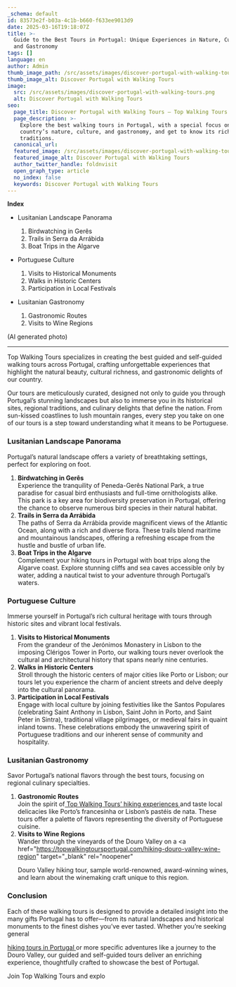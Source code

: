 ```yaml
---
_schema: default
id: 83573e2f-b03a-4c1b-b660-f633ee9013d9
date: 2025-03-16T19:18:07Z
title: >-
  Guide to the Best Tours in Portugal: Unique Experiences in Nature, Culture,
  and Gastronomy
tags: []
language: en
author: Admin
thumb_image_path: /src/assets/images/discover-portugal-with-walking-tours.png
thumb_image_alt: Discover Portugal with Walking Tours
image:
  src: /src/assets/images/discover-portugal-with-walking-tours.png
  alt: Discover Portugal with Walking Tours
seo:
  page_title: Discover Portugal with Walking Tours – Top Walking Tours
  page_description: >-
    Explore the best walking tours in Portugal, with a special focus on the
    country’s nature, culture, and gastronomy, and get to know its richest
    traditions.
  canonical_url:
  featured_image: /src/assets/images/discover-portugal-with-walking-tours.png
  featured_image_alt: Discover Portugal with Walking Tours
  author_twitter_handle: foldnvisit
  open_graph_type: article
  no_index: false
  keywords: Discover Portugal with Walking Tours
---
```


**Index**

- Lusitanian Landscape Panorama
  1. Birdwatching in Gerês
  2. Trails in Serra da Arrábida
  3. Boat Trips in the Algarve
- Portuguese Culture
  1. Visits to Historical Monuments
  2. Walks in Historic Centers
  3. Participation in Local Festivals
- Lusitanian Gastronomy

  1. Gastronomic Routes
  2. Visits to Wine Regions

  <SnippetsAstroImage
    image_path="/src/assets/images/discover-portugal-with-walking-tours.png"
    image_alt="Guide to the Best Tours in Portugal"
  />

(AI generated photo)

---

Top Walking Tours specializes in creating the best guided and self-guided
walking tours across Portugal, crafting unforgettable experiences that highlight
the natural beauty, cultural richness, and gastronomic delights of our country.

Our tours are meticulously curated, designed not only to guide you through
Portugal’s stunning landscapes but also to immerse you in its historical sites,
regional traditions, and culinary delights that define the nation. From
sun-kissed coastlines to lush mountain ranges, every step you take on one of our
tours is a step toward understanding what it means to be Portuguese.

### Lusitanian Landscape Panorama

Portugal’s natural landscape offers a variety of breathtaking settings, perfect
for exploring on foot.

1. **Birdwatching in Gerês**<br />Experience the tranquility of Peneda-Gerês
   National Park, a true paradise for casual bird enthusiasts and full-time
   ornithologists alike. This park is a key area for biodiversity preservation
   in Portugal, offering the chance to observe numerous bird species in their
   natural habitat.
2. **Trails in Serra da Arrábida**<br />The paths of Serra da Arrábida provide
   magnificent views of the Atlantic Ocean, along with a rich and diverse flora.
   These trails blend maritime and mountainous landscapes, offering a refreshing
   escape from the hustle and bustle of urban life.
3. **Boat Trips in the Algarve**<br />Complement your hiking tours in Portugal
   with boat trips along the Algarve coast. Explore stunning cliffs and sea
   caves accessible only by water, adding a nautical twist to your adventure
   through Portugal’s waters.

### Portuguese Culture

Immerse yourself in Portugal’s rich cultural heritage with tours through
historic sites and vibrant local festivals.

1. **Visits to Historical Monuments**<br />From the grandeur of the Jerónimos
   Monastery in Lisbon to the imposing Clérigos Tower in Porto, our walking
   tours never overlook the cultural and architectural history that spans nearly
   nine centuries.
2. **Walks in Historic Centers**<br />Stroll through the historic centers of
   major cities like Porto or Lisbon; our tours let you experience the charm of
   ancient streets and delve deeply into the cultural panorama.
3. **Participation in Local Festivals**<br />Engage with local culture by
   joining festivities like the Santos Populares (celebrating Saint Anthony in
   Lisbon, Saint John in Porto, and Saint Peter in Sintra), traditional village
   pilgrimages, or medieval fairs in quaint inland towns. These celebrations
   embody the unwavering spirit of Portuguese traditions and our inherent sense
   of community and hospitality.

### Lusitanian Gastronomy

Savor Portugal’s national flavors through the best tours, focusing on regional
culinary specialties.

1. **Gastronomic Routes**<br />Join the spirit
   of<a href="https://topwalkingtoursportugal.com/pt/" target="_blank" rel="noopener">
   Top Walking Tours’ hiking experiences </a>and taste local delicacies like
   Porto’s francesinha or Lisbon’s pastéis de nata. These tours offer a palette
   of flavors representing the diversity of Portuguese cuisine.
2. **Visits to Wine Regions**<br />Wander through the vineyards of the Douro
   Valley on a
   <a
     href="https://topwalkingtoursportugal.com/hiking-douro-valley-wine-region"
     target="_blank"
     rel="noopener"
   >
     Douro Valley hiking tour,
   </a>
   sample world-renowned, award-winning wines, and learn about the winemaking
   craft unique to this region.

### Conclusion

Each of these walking tours is designed to provide a detailed insight into the
many gifts Portugal has to offer—from its natural landscapes and historical
monuments to the finest dishes you’ve ever tasted. Whether you’re seeking
general

<a href="https://topwalkingtoursportugal.com/" target="_blank" rel="noopener">
  hiking tours in Portugal
</a>
or more specific adventures like a journey to the Douro Valley, our guided and
self-guided tours deliver an enriching experience, thoughtfully crafted to
showcase the best of Portugal.

Join Top Walking Tours and explo
